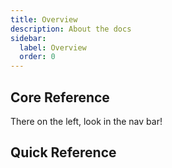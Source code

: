 ```yaml
---
title: Overview
description: About the docs
sidebar:
  label: Overview
  order: 0
---
```



## Core Reference

There on the left, look in the nav bar!

## Quick Reference
<LinkCard
  title="Distant Horizons"
  description="Just a quick link to the docs on writing for DH!"
  href=""
/>
<LinkCard
  title="Feature Flags"
  description="Good old feature flags"
  href=""
/>